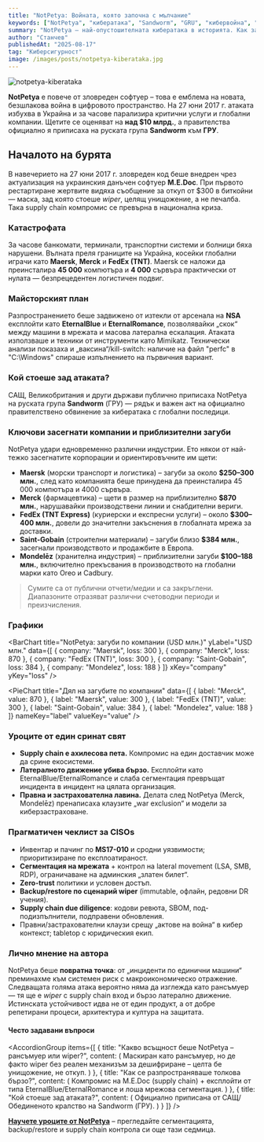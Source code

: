 ```yaml
---
title: "NotPetya: Войната, която започна с мълчание"
keywords: ["NotPetya", "кибератака", "Sandworm", "GRU", "кибервойна", "рансъмуер", "supply chain атака", "M.E.Doc", "EternalBlue", "EternalRomance"]
summary: "NotPetya – най-опустошителната кибератака в историята. Как започна, кои компании засегна и какви уроци остави за киберсигурността."
author: "Станчев"
publishedAt: "2025-08-17"
tag: "Киберсигурност"
image: /images/posts/notpetya-kiberataka.jpg
---
```

![notpetya-kiberataka](/images/posts/notpetya-kiberataka.jpg)

<strong>NotPetya</strong> е повече от зловреден софтуер – това е емблема на новата, безшлакова война в цифровото пространство. На 27 юни 2017 г. атаката избухва в Украйна и за часове парализира критични услуги и глобални компании. Щетите се оценяват на <strong>над $10 млрд.</strong>, а правителства официално я приписаха на руската група <strong>Sandworm</strong> към <strong>ГРУ</strong>.

<Feedback
  title="Важно"
  description="NotPetya показа, че supply chain компромис в един на пръв поглед „невинен“ софтуер може да спре цели индустрии. Киберсигурността е стратегическа — и обща — отговорност."
/>

<h2 id="nachalo">Началото на бурята</h2>

В навечерието на 27 юни 2017 г. зловреден код беше внедрен чрез актуализация на украинския данъчен софтуер <strong>M.E.Doc</strong>. При първото рестартиране жертвите видяха съобщение за откуп от $300 в биткойни — маска, зад която стоеше <em>wiper</em>, целящ унищожение, а не печалба. Така supply chain компромис се превърна в национална криза.

<h3 id="katastrofa">Катастрофата</h3>

За часове банкомати, терминали, транспортни системи и болници бяха нарушени. Вълната преля границите на Украйна, косейки глобални играчи като <strong>Maersk</strong>, <strong>Merck</strong> и <strong>FedEx (TNT)</strong>. Maersk се наложи да преинсталира <strong>45 000</strong> компютъра и <strong>4 000</strong> сървъра практически от нулата — безпрецедентен логистичен подвиг.

<h3 id="plan">Майсторският план</h3>

Разпространението беше задвижено от изтекли от арсенала на <strong>NSA</strong> експлойти като <strong>EternalBlue</strong> и <strong>EternalRomance</strong>, позволявайки „скок“ между машини в мрежата и масова латерална ескалация. Атаката използваше и техники от инструменти като Mimikatz. Технически анализи показаха и „ваксина“/kill-switch: наличие на файл "perfc" в "C:\Windows\" спираше изпълнението на първичния вариант.

<h3 id="ataciya">Кой стоеше зад атаката?</h3>

САЩ, Великобритания и други държави публично приписаха NotPetya на руската група <strong>Sandworm</strong> (ГРУ) — рядък и важен акт на официално правителствено обвинение за кибератака с глобални последици.

<h3 id="impact-table">Ключови засегнати компании и приблизителни загуби</h3>

NotPetya удари едновременно различни индустрии. Ето някои от най-тежко засегнатите корпорации и ориентировъчните им щети:

- <strong>Maersk</strong> (морски транспорт и логистика) – загуби за около <strong>$250–300 млн.</strong>, след като компанията беше принудена да преинсталира 45 000 компютъра и 4000 сървъра.  
- <strong>Merck</strong> (фармацевтика) – щети в размер на приблизително <strong>$870 млн.</strong>, нарушавайки производствени линии и снабдителни вериги.  
- <strong>FedEx (TNT Express)</strong> (куриерски и експресни услуги) – около <strong>$300–400 млн.</strong>, довели до значителни закъснения в глобалната мрежа за доставки.  
- <strong>Saint-Gobain</strong> (строителни материали) – загуби близо <strong>$384 млн.</strong>, засегнали производството и продажбите в Европа.  
- <strong>Mondelēz</strong> (хранителна индустрия) – приблизителни загуби <strong>$100–188 млн.</strong>, включително прекъсвания в производството на глобални марки като Oreo и Cadbury.
 
 > Сумите са от публични отчети/медии и са закръглени. Диапазоните отразяват различни счетоводни периоди и преизчисления.

<h3 id="charts">Графики</h3>

<BarChart
  title="NotPetya: загуби по компании (USD млн.)"
  yLabel="USD млн."
  data={[
    { company: "Maersk", loss: 300 },
    { company: "Merck", loss: 870 },
    { company: "FedEx (TNT)", loss: 300 },
    { company: "Saint-Gobain", loss: 384 },
    { company: "Mondelez", loss: 188 }
  ]}
  xKey="company"
  yKey="loss"
/>

<PieChart
  title="Дял на загубите по компании"
  data={[
    { label: "Merck", value: 870 },
    { label: "Maersk", value: 300 },
    { label: "FedEx (TNT)", value: 300 },
    { label: "Saint-Gobain", value: 384 },
    { label: "Mondelez", value: 188 }
  ]}
  nameKey="label"
  valueKey="value"
/>

<h3 id="uroci">Уроците от един сринат свят</h3>

- <strong>Supply chain е ахилесова пета.</strong> Компромис на един доставчик може да срине екосистеми.  
- <strong>Латералното движение убива бързо.</strong> Експлойти като EternalBlue/EternalRomance и слаба сегментация превръщат инцидента в инцидент на цялата организация.
- <strong>Правна и застрахователна лавина.</strong> Делата след NotPetya (Merck, Mondelēz) пренаписаха клаузите „war exclusion“ и модели за киберзастраховане.

<h3 id="pragmatic">Прагматичен чеклист за CISOs</h3>

- Инвентар и пачинг по <strong>MS17-010</strong> и сродни уязвимости; приоритизиране по експлоатираност.
- <strong>Сегментация на мрежата</strong> + контрол на lateral movement (LSA, SMB, RDP), ограничаване на админския „златен билет“.  
- <strong>Zero-trust</strong> политики и условен достъп.  
- <strong>Backup/restore по сценарий wiper</strong> (immutable, офлайн, редовни DR учения).  
- <strong>Supply chain due diligence</strong>: кодови ревюта, SBOM, под-подизпълнители, подправени обновления.  
- Правни/застрахователни клаузи срещу „актове на война“ в кибер контекст; tabletop с юридическия екип.

<h3 id="lichno-mnenie">Лично мнение на автора</h3>

NotPetya беше <strong>повратна точка</strong>: от „инциденти по единични машини“ преминахме към системен риск с макроикономическо отражение. Следващата голяма атака вероятно няма да изглежда като рансъмуер — тя ще е <em>wiper</em> с supply chain вход и бързо латерално движение. Истинската устойчивост идва не от един продукт, а от добре репетирани процеси, архитектура и култура на защитата.

<h4 id="faq">Често задавани въпроси</h4>

<AccordionGroup
  items={[
    {
      title: "Какво всъщност беше NotPetya – рансъмуер или wiper?",
      content: (
        <Text onBackground="neutral-weak">
          Маскиран като рансъмуер, но де факто wiper без реален механизъм за дешифриране – целта бе унищожение, не откуп.
        </Text>
      )
    },
    {
      title: "Как се разпространяваше толкова бързо?",
      content: (
        <Text onBackground="neutral-weak">
          Компромис на M.E.Doc (supply chain) + експлойти от типа EternalBlue/EternalRomance и лоша мрежова сегментация.
        </Text>
      )
    },
    {
      title: "Кой стоеше зад атаката?",
      content: (
        <Text onBackground="neutral-weak">
          Официално приписана от САЩ/Обединеното кралство на Sandworm (ГРУ).
        </Text>
      )
    }
  ]}
/>

<p>
<strong><a href="https://stanchev.bg/" target="_blank" rel="noopener">Научете уроците от NotPetya</a></strong> – прегледайте сегментацията, backup/restore и supply chain контрола си още тази седмица.
</p>
